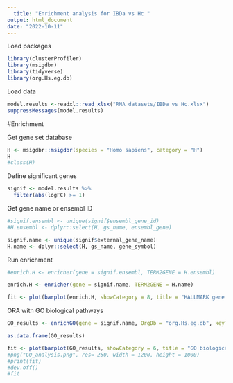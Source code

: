 ```yaml
---
  title: "Enrichment analysis for IBDa vs Hc "
output: html_document
date: "2022-10-11"
---
```

  Load packages

```r

library(clusterProfiler)
library(msigdbr)
library(tidyverse)
library(org.Hs.eg.db)
```
Load data

```r

model.results <-readxl::read_xlsx("RNA datasets/IBDa vs Hc.xlsx")
suppressMessages(model.results)


```

#Enrichment

Get gene set database
```r

H <- msigdbr::msigdbr(species = "Homo sapiens", category = "H")
H
#class(H)

```

Define significant genes
```r

signif <- model.results %>%
  filter(abs(logFC) >= 1)
```

Get gene name or ensembl ID
```r
#signif.ensembl <- unique(signif$ensembl_gene_id)
#H.ensembl <- dplyr::select(H, gs_name, ensembl_gene)

signif.name <- unique(signif$external_gene_name)
H.name <- dplyr::select(H, gs_name, gene_symbol)

```

Run enrichment
```r

#enrich.H <- enricher(gene = signif.ensembl, TERM2GENE = H.ensembl)

enrich.H <- enricher(gene = signif.name, TERM2GENE = H.name)

fit <- plot(barplot(enrich.H, showCategory = 8, title = "HALLMARK gene sets"))

```
ORA with GO biological pathways
```r

GO_results <- enrichGO(gene = signif.name, OrgDb = "org.Hs.eg.db", keyType = "SYMBOL", ont = "BP")

as.data.frame(GO_results)

```

```r

fit <- plot(barplot(GO_results, showCategory = 6, title = "GO biological pathways"))
#png("GO_analysis.png", res= 250, width = 1200, height = 1000)
#print(fit)
#dev.off()
#fit
```


